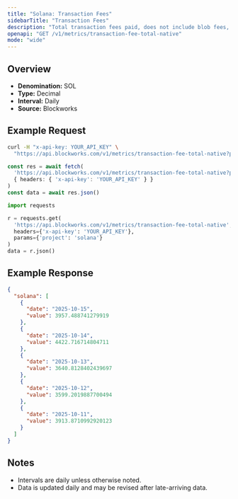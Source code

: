 ```yaml
---
title: "Solana: Transaction Fees"
sidebarTitle: "Transaction Fees"
description: "Total transaction fees paid, does not include blob fees, out-of-protocol tips, or additional sources of revenue"
openapi: "GET /v1/metrics/transaction-fee-total-native"
mode: "wide"
---
```


## Overview

- **Denomination:** SOL
- **Type:** Decimal
- **Interval:** Daily
- **Source:** Blockworks

## Example Request

<CodeGroup>

```bash cURL
curl -H "x-api-key: YOUR_API_KEY" \
  "https://api.blockworks.com/v1/metrics/transaction-fee-total-native?project=solana"
```

```typescript TypeScript
const res = await fetch(
  'https://api.blockworks.com/v1/metrics/transaction-fee-total-native?project=solana',
  { headers: { 'x-api-key': 'YOUR_API_KEY' } }
)
const data = await res.json()
```

```python Python
import requests

r = requests.get(
  'https://api.blockworks.com/v1/metrics/transaction-fee-total-native',
  headers={'x-api-key': 'YOUR_API_KEY'},
  params={'project': 'solana'}
)
data = r.json()
```

</CodeGroup>

## Example Response

```json
{
  "solana": [
    {
      "date": "2025-10-15",
      "value": 3957.488741279919
    },
    {
      "date": "2025-10-14",
      "value": 4422.716714804711
    },
    {
      "date": "2025-10-13",
      "value": 3640.8128402439697
    },
    {
      "date": "2025-10-12",
      "value": 3599.2019887700494
    },
    {
      "date": "2025-10-11",
      "value": 3913.8710992920123
    }
  ]
}
```

## Notes
- Intervals are daily unless otherwise noted.
- Data is updated daily and may be revised after late-arriving data.